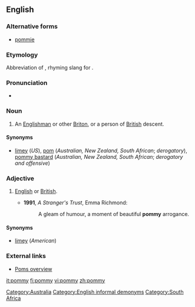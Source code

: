 ==English==

===Alternative forms===
* [[pommie]]

===Etymology===
Abbreviation of {{term|pomegranate}}, rhyming slang for {{term|immigrant}}.

===Pronunciation===
* {{rhymes|ɒmi}}

===Noun===
{{en-noun|pomm|ies}}

# {{Australia|New Zealand|South Africa|derogatory}} An [[Englishman]] or other [[Briton]], or a person of [[British]] descent.

====Synonyms====
* [[limey]] (''US''), [[pom]] (''Australian, New Zealand, South African''; ''derogatory''), [[pommy bastard]] (''Australian, New Zealand, South African''; ''derogatory and offensive'')

===Adjective===
{{en-adj|-}}

# {{Australia|New Zealand|South Africa|sometimes|pejorative}} [[English]] or [[British]].
#* '''1991''', ''A Stranger's Trust'', Emma Richmond:
#*: A gleam of humour, a moment of beautiful '''pommy''' arrogance.

====Synonyms====
* [[limey]] (''American'')

===External links===
* [http://www.australianbeers.com/culture/poms.htm Poms overview]

[[Category:Australia]]
[[Category:English informal demonyms]]
[[Category:South Africa]]

[[it:pommy]]
[[fi:pommy]]
[[vi:pommy]]
[[zh:pommy]]